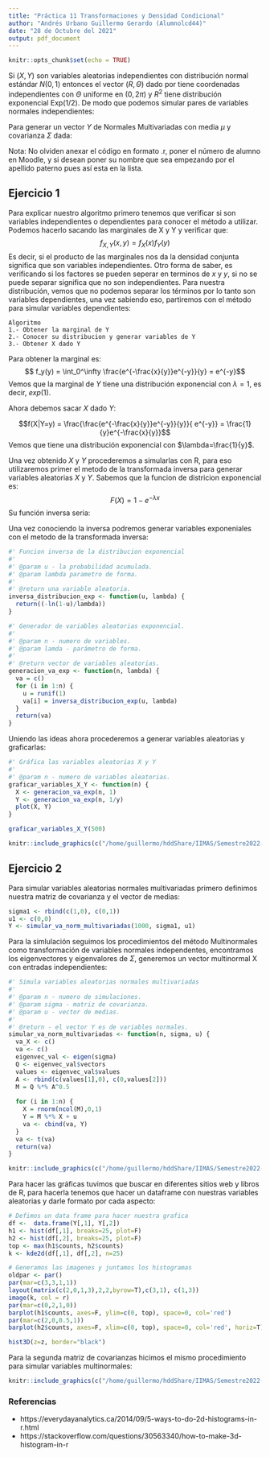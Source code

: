 ```yaml
---
title: "Práctica 11 Transformaciones y Densidad Condicional"
author: "Andrés Urbano Guillermo Gerardo (Alumnolcd44)"
date: "28 de Octubre del 2021"
output: pdf_document
---
```


```r
knitr::opts_chunk$set(echo = TRUE)
```

\section{Algoritmo de Box-Muller}

Si $(X,Y)$ son variables aleatorias independientes con distribución normal estándar $N(0,1)$ entonces el vector $(R,\Theta)$ dado por 
\begin{align*}
    R=\sqrt{X^2+Y^2} \quad \text{y} \quad \Theta=\arctan(X/Y),
\end{align*}
tiene coordenadas independientes con $\Theta$ uniforme en $(0,2\pi)$ y $R^2$ tiene distribución exponencial $\mathrm{Exp}(1/2)$. De modo que podemos simular pares de variables normales independientes:

\begin{itemize}
    \item Genera variables independientes $U,W$ con $U\sim Unif(0,1)$ y $W\sim Exp(1/2)$. \item Define
    \begin{align*}
     X&=\sqrt{W}\cos (2\pi U),\\
     Y&=\sqrt{W}\sin (2\pi U).\\
    \end{align*}
    entonces $X,Y$ son independientes con distribución normal estándar.
\end{itemize}

\begin{enumerate} 
    \item La densidad de un vector de variables normales $Y=(Y_1,Y_2,\ldots, Y_n)$ está determinado por el vector de medias $\mu=({E}(Y_1), \ldots, {E}(Y_n))$ y la matriz de covarianzas $\Sigma=(\Sigma_{ij})$ con $\Sigma_{ij}=\Sigma{ji}=Cov(Y_i,Y_j)$. 
    \item Una matriz simétrica $A$ es diagonalizable y además tiene una raíz cuadrada $B$. Es decir, $A=Q\Lambda Q^{-1}$ y $B^TB=A$, donde $Q$ tiene una base de eigenvectores de la función $Ax$ y $\Lambda$ es una matriz diagonal con los eigenvalores correspondientes. 
    
    Más aún $Q^{-1}=Q^T$. Y de ese modo, $B=Q\Lambda^{1/2}$.   
\end{enumerate}    
    
\begin{enumerate}
    \item Si $X=(X_1,X_2,\ldots, X_n)$ es un vector de variables independientes normales estándar. Y definimos el vector $Y=(Y_1,Y_2,\ldots, Y_n)$ a partir de combinaciones lineares de $X$, es decir 
    $$Y=MX+b;$$
    entonces el vector $Y$ es de variables normales con vector de medias $\mu=b$ y matriz de covarianza $\Sigma=MM^T$. 
\end{enumerate}

\newpage
\section{Multinormales como transformación de variables normales independentes}

Para generar un vector $Y$ de Normales Multivariadas con media $\mu$ y covarianza $\Sigma$ dada:

\begin{enumerate}
\item Encuentra los eigenvectores y eigenvalores de $\Sigma$. 
Sea $Q$ la matriz de eigenvectores y $\Lambda$ la matriz diagonal de eigenvalores. 
\item Genera un vector multinormal $X$ con entradas independientes y estándar. 
\item Define $M=Q\Lambda^{1/2}$ y regresa  $Y=MX+\mu$. 
\end{enumerate}

\section{Ejercicios}

\begin{enumerate}
    \item Genera y grafica muestras del vector aleatorio (X,Y) con densidad:
\begin{equation*}
    f(x,y) = \frac{e^{-\frac{x}{y}}e^{-y}}{y}
\end{equation*}

Explica brevemente el algoritmo que usaste; recuerda que para explicar no es suficiente presentar el código.
\item Simula variables aleatorias normales multivariadas con $$\mu=(0,0), \Sigma  =  \begin{bmatrix} 
1 & 0 \\
0 & 1 
\end{bmatrix}
\text{ y } \mu=(1,0), \Sigma  =  \begin{bmatrix} 
1 & 0.7 \\
0.7 & 1 
\end{bmatrix}$$

Deberán agregar dos figuras para cada caso, como:
\begin{figure}[h!]
    \centering
    \includegraphics[width=5cm]{img/p11-fig1.png}
    \includegraphics[width=5cm]{img/p11-fig2.png}
\end{figure}

Las figuras no deben ser idénticas a las anteriores, es parte de su práctica investigar como generarlas.
\end{enumerate}

\hfill \break
Nota: No olviden anexar el código en formato .r, poner el número de alumno en Moodle, y si desean poner su nombre que sea empezando por el apellido paterno pues así esta en la lista.
\newpage

## Ejercicio 1
Para explicar nuestro algoritmo primero tenemos que verificar si son variables independientes o dependientes para conocer el método a utilizar. Podemos hacerlo sacando las marginales de X y Y y verificar que:
$$f_{X,Y}(x,y) = f_X(x)f_Y(y)$$
Es decir, si el producto de las marginales nos da la densidad conjunta significa que son variables independientes. Otro forma de saber, es verificando si los factores se pueden seperar en terminos de $x$ y $y$, si no se puede separar significa que no son independientes. 
Para nuestra distribución, vemos que no podemos separar los términos por lo tanto son variables dependientes, una vez sabiendo eso, partiremos con el método para simular variables dependientes:
```
Algoritmo
1.- Obtener la marginal de Y
2.- Conocer su distribucion y generar variables de Y
3.- Obtener X dado Y
```

Para obtener la marginal es:
$$ f_y(y) = \int_0^\infty \frac{e^{-\frac{x}{y}}e^{-y}}{y} = e^{-y}$$
Vemos que la marginal de $Y$ tiene una distribución exponencial con $\lambda =1$, es decir, $exp(1)$.

Ahora debemos sacar $X$ dado $Y$:

$$f(X|Y=y) = \frac{\frac{e^{-\frac{x}{y}}e^{-y}}{y}}{ e^{-y}} = \frac{1}{y}e^{-\frac{x}{y}}$$
Vemos que tiene una distribución exponencial con $\lambda=\frac{1}{y}$.

Una vez obtenido $X$ y $Y$ procederemos a simularlas con R, para eso utilizaremos primer el metodo de la transformada inversa para generar variables aleatorias $X$ y $Y$.
Sabemos que la funcion de districion exponencial es:
$$F(X) = 1 - e^{- \lambda x}$$
Su función inversa seria:

\begin{align*}
F(X) &= 1 - e^{- \lambda x}\\
u &= 1 - e^{- \lambda x}\\
u-1 &= - e^{- \lambda x}\\
-u+1 &=e^{- \lambda x}\\
ln(1-u) &= - \lambda x\\
-\frac{ln(1-u)}{\lambda} &= x\\
x &= F^{-1}(u, \lambda)
\end{align*}

Una vez conociendo la inversa podremos generar variables exponeniales con el metodo de la transformada inversa:
```r

#' Funcion inversa de la distribucion exponencial
#'
#' @param u - la probabilidad acumulada.
#' @param lambda parametro de forma.
#'
#' @return una variable aleatoria.
inversa_distribucion_exp <- function(u, lambda) {
  return((-ln(1-u)/lambda))
}

#' Generador de variables aleatorias exponencial.
#'
#' @param n - numero de variables.
#' @param lamda - parámetro de forma.
#'
#' @return vector de variables aleatorias.
generacion_va_exp <- function(n, lambda) {
  va = c()
  for (i in 1:n) {
    u = runif(1)
    va[i] = inversa_distribucion_exp(u, lambda)
  }
  return(va)
}

```

Uniendo las ideas ahora procederemos a generar variables aleatorias y graficarlas:

```R
#' Gráfica las variables aleatorias X y Y
#'
#' @param n - numero de variables aleatorias.
graficar_variables_X_Y <- function(n) {
  X <- generacion_va_exp(n, 1)
  Y <- generacion_va_exp(n, 1/y)
  plot(X, Y)
}

graficar_variables_X_Y(500)
```


```R
knitr::include_graphics(c("/home/guillermo/hddShare/IIMAS/Semestre2022-1/Probabilidad-Aplicada-y-Simulacion-Estocastica/Practicas/Practica11/img/Rplot.png"))
```


## Ejercicio 2

Para simular variables aleatorias normales multivariadas primero definimos nuestra matriz de covarianza y el vector de medias:

```R
sigma1 <- rbind(c(1,0), c(0,1))
u1 <- c(0,0)
Y <- simular_va_norm_multivariadas(1000, sigma1, u1)
```

Para la simlulación seguimos los procedimientos del método  Multinormales como transformación de variables normales independentes,  encontramos los eigenvectores y eigenvalores de $\Sigma$, generemos un vector multinormal X con entradas independientes:

```R
#' Simula variables aleatorias normales multivariadas
#'
#' @param n - numero de simulaciones.
#' @param sigma - matriz de covarianza.
#' @param u - vector de medias.
#'
#' @return - el vector Y es de variables normales.
simular_va_norm_multivariadas <- function(n, sigma, u) {
  va_X <- c()
  va <- c()
  eigenvec_val <- eigen(sigma)
  Q <- eigenvec_val$vectors
  values <- eigenvec_val$values
  A <- rbind(c(values[1],0), c(0,values[2]))
  M = Q %*% A^0.5
  
  for (i in 1:n) {
    X = rnorm(ncol(M),0,1) 
    Y = M %*% X + u
    va <- cbind(va, Y)
  }
  va <- t(va)
  return(va)
}
```

```R
knitr::include_graphics(c("/home/guillermo/hddShare/IIMAS/Semestre2022-1/Probabilidad-Aplicada-y-Simulacion-Estocastica/Practicas/Practica11/img/Rplot01.png","/home/guillermo/hddShare/IIMAS/Semestre2022-1/Probabilidad-Aplicada-y-Simulacion-Estocastica/Practicas/Practica11/img/Rplot02.png"))
```

Para hacer las gráficas tuvimos que buscar en diferentes sitios web y libros de R, para hacerla tenemos que hacer un dataframe con nuestras variables aleatorias y darle formato por cada aspecto:
```R
# Defimos un data frame para hacer nuestra grafica
df <-  data.frame(Y[,1], Y[,2])
h1 <- hist(df[,1], breaks=25, plot=F)
h2 <- hist(df[,2], breaks=25, plot=F)
top <- max(h1$counts, h2$counts)
k <- kde2d(df[,1], df[,2], n=25)

# Generamos las imagenes y juntamos los histogramas
oldpar <- par()
par(mar=c(3,3,1,1))
layout(matrix(c(2,0,1,3),2,2,byrow=T),c(3,1), c(1,3))
image(k, col = r) 
par(mar=c(0,2,1,0))
barplot(h1$counts, axes=F, ylim=c(0, top), space=0, col='red')
par(mar=c(2,0,0.5,1))
barplot(h2$counts, axes=F, xlim=c(0, top), space=0, col='red', horiz=T)

hist3D(z=z, border="black")
```

Para la segunda matriz de covarianzas hicimos el mismo procedimiento para simular variables multinormales:

```R
knitr::include_graphics(c("/home/guillermo/hddShare/IIMAS/Semestre2022-1/Probabilidad-Aplicada-y-Simulacion-Estocastica/Practicas/Practica11/img/Rplot03.png","/home/guillermo/hddShare/IIMAS/Semestre2022-1/Probabilidad-Aplicada-y-Simulacion-Estocastica/Practicas/Practica11/img/Rplot04.png"))
```

### Referencias
- https://everydayanalytics.ca/2014/09/5-ways-to-do-2d-histograms-in-r.html
- https://stackoverflow.com/questions/30563340/how-to-make-3d-histogram-in-r
